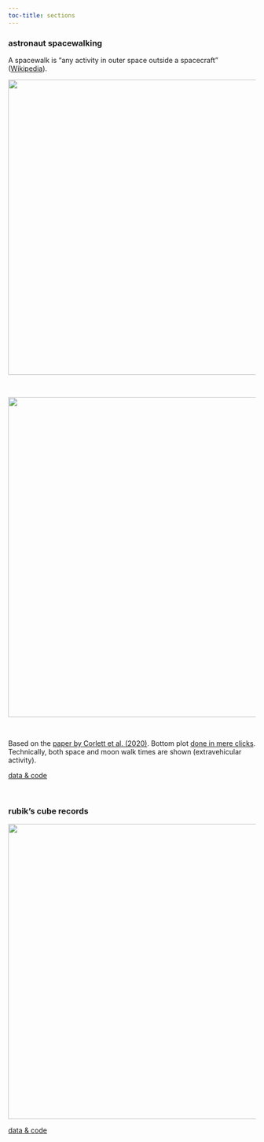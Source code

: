 ```yaml
---
toc-title: sections
---
```


### astronaut spacewalking

A spacewalk is "any activity in outer space outside a spacecraft" ([Wikipedia](https://en.wikipedia.org/wiki/Extravehicular_activity#)).

<div style="text-align: center;">
  ![](./pictures/visualizations/spacewalking1.png){width=600}
</div>

<br>

<div style="text-align: center;">
  ![](./pictures/visualizations/spacewalking2.png){width=650}
</div>

<br>

Based on the [paper by Corlett et al. (2020)](https://www.sciencedirect.com/science/article/abs/pii/S2214552420300444){target="_blank"}. Bottom plot [done in mere clicks](raincloudplots.qmd).  
Technically, both space and moon walk times are shown (extravehicular activity).

[data & code](https://github.com/vincentott/visualizations/tree/main/spacewalking){.btn .btn-outline-light .btn-sm role="button" target="_blank"}

<br>

### rubik's cube records

<div style="text-align: center;">
  ![](./pictures/visualizations/rubiksTimes.png){width=600}
</div>

[data & code](https://github.com/vincentott/visualizations/tree/main/rubiksTimes){.btn .btn-outline-light .btn-sm role="button" target="_blank"}